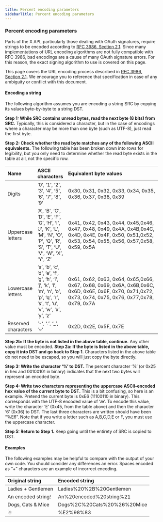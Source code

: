 ```yaml
---
title: Percent encoding parameters
sidebarTitle: Percent encoding parameters
---
```



### Percent encoding parameters

Parts of the X API, particularly those dealing with OAuth signatures, require strings to be encoded according to [RFC 3986, Section 2.1](http://tools.ietf.org/html/rfc3986#section-2.1). Since many implementations of URL encoding algorithms are not fully compatible with RFC 3986, bad encodings are a cause of many OAuth signature errors. For this reason, the exact signing algorithm to use is covered on this page.

This page covers the URL encoding process described in [RFC 3986, Section 2.1](http://tools.ietf.org/html/rfc3986#section-2.1). We encourage you to reference that specification in case of any ambiguity or conflict with this document.
 

#### Encoding a string

The following algorithm assumes you are encoding a string SRC by copying its values byte-by-byte to a string DST.

**Step 1: While SRC contains unread bytes, read the next byte (8 bits) from SRC.** Typically, this is considered a character, but in the case of encodings where a character may be more than one byte (such as UTF-8), just read the first byte.

**Step 2: Check whether the read byte matches any of the following ASCII equivalents.** The following table has been broken down into rows for legibility, but you only need to determine whether the read byte exists in the table at all, not the specific row.

| Name | ASCII characters | Equivalent byte values |
| :--- | :--- | :--- |
| Digits | ‘0’, ‘1’, ‘2’, ‘3’, ‘4’, ‘5’, ‘6’, ‘7’, ‘8’, ‘9’ | 0x30, 0x31, 0x32, 0x33, 0x34, 0x35, 0x36, 0x37, 0x38, 0x39 |
| Uppercase letters | ‘A’, ‘B’, ‘C’, ‘D’, ‘E’, ‘F’, ‘G’, ‘H’, ‘I’, ‘J’, ‘K’, ‘L’, ‘M’, ‘N’, ‘O’, ‘P’, ‘Q’, ‘R’, ‘S’, ‘T’, ‘U’, ‘V’, ‘W’, ‘X’, ‘Y’, ‘Z’ | 0x41, 0x42, 0x43, 0x44, 0x45,0x46, 0x47, 0x48, 0x49, 0x4A, 0x4B,0x4C, 0x4D, 0x4E, 0x4F, 0x50, 0x51,0x52, 0x53, 0x54, 0x55, 0x56, 0x57,0x58, 0x59, 0x5A |
| Lowercase letters | ‘a’, ‘b’, ‘c’, ‘d’, ‘e’, ‘f’, ‘g’, ‘h’, ‘i’, ‘j’, ‘k’, ‘l’, ‘m’, ‘n’, ‘o’, ‘p’, ‘q’, ‘r’, ‘s’, ‘t’, ‘u’, ‘v’, ‘w’, ‘x’, ‘y’, ‘z’ | 0x61, 0x62, 0x63, 0x64, 0x65,0x66, 0x67, 0x68, 0x69, 0x6A, 0x6B,0x6C, 0x6D, 0x6E, 0x6F, 0x70, 0x71,0x72, 0x73, 0x74, 0x75, 0x76, 0x77,0x78, 0x79, 0x7A |
| Reserved characters | ‘-‘, ‘.’, ‘_’, ‘~’ | 0x2D, 0x2E, 0x5F, 0x7E |

**Step 2b: If the byte is not listed in the above table, continue.** Any other value must be encoded. **Step 2a: If the byte is listed in the above table, copy it into DST and go back to Step 1.** Characters listed in the above table do not need to be escaped, so you will just copy the byte directly.

**Step 3: Write the character ‘%’ to DST.** The percent character ‘%’ (or 0x25 in hex and 00100101 in binary) indicates that the next two bytes will represent an encoded byte.

**Step 4: Write two characters representing the uppercase ASCII-encoded hex value of the current byte to DST.** This is a bit confusing, so here is an example. Pretend the current byte is 0xE6 (11100110 in binary). This corresponds with the UTF-8 encoded value of ‘æ’. To encode this value, write the character ‘E’ (0x45, from the table above) and then the character ‘6’ (0x36) to DST. The last three characters are written should have been “%E6”. Note that if you write a letter such as A,B,C,D,E or F, you must use the uppercase character.

**Step 5: Return to Step 1.** Keep going until the entirety of SRC is copied to DST.
 

#### Examples

The following examples may be helpful to compare with the output of your own code. You should consider any differences an error. Spaces encoded as “+” characters are an example of incorrect encoding.

| Original string | Encoded string |
| :--- | :--- |
| Ladies + Gentlemen | Ladies%20%2B%20Gentlemen |
| An encoded string! | An%20encoded%20string%21 |
| Dogs, Cats & Mice | Dogs%2C%20Cats%20%26%20Mice |
| ☃   | %E2%98%83 |
